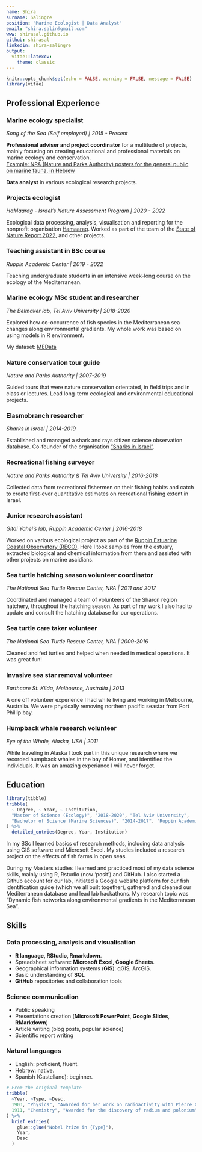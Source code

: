 ```yaml
---
name: Shira
surname: Salingre
position: "Marine Ecologist | Data Analyst"
email: "shira.salin@gmail.com"
www: shirasal.github.io
github: shirasal
linkedin: shira-salingre
output: 
  vitae::latexcv:
    theme: classic
---
```



```r
knitr::opts_chunk$set(echo = FALSE, warning = FALSE, message = FALSE)
library(vitae)
```

## Professional Experience

### Marine ecology specialist
_Song of the Sea (Self employed) \| 2015 - Present_

**Professional adviser and project coordinator** for a multitude of projects, mainly focusing on creating educational and professional materials on marine ecology and conservation.\
[Example: NPA (Nature and Parks Authority) posters for the general public on marine fauna, in Hebrew](https://www.parks.org.il/article/%d7%9b%d7%a8%d7%96%d7%95%d7%aa-%d7%99%d7%9e%d7%99%d7%95%d7%aa/)

**Data analyst** in various ecological research projects.

### Projects ecologist
_HaMaarag - Israel's Nature Assessment Program \| 2020 - 2022_

Ecological data processing, analysis, visualisation and reporting for the nonprofit organisation [Hamaarag](https://hamaarag.org.il/). Worked as part of the team of the [State of Nature Report 2022](https://hamaarag.org.il/report/%d7%93%d7%95%d7%97-%d7%9e%d7%a6%d7%91-%d7%94%d7%98%d7%91%d7%a2-2022/), and other projects.

### Teaching assistant in BSc course
_Ruppin Academic Center \| 2019 - 2022_

Teaching undergraduate students in an intensive week-long course on the ecology of the Mediterranean.

### Marine ecology MSc student and researcher
_The Belmaker lab, Tel Aviv University \| 2018-2020_

Explored how co-occurrence of fish species in the Mediterranean sea changes along environmental gradients. My whole work was based on using models in R environment.

My dataset: [MEData](https://belmaker-lab.github.io/medata/)

### Nature conservation tour guide
_Nature and Parks Authority \| 2007-2019_

Guided tours that were nature conservation orientated, in field trips and in class or lectures. Lead long-term ecological and environmental educational projects.

### Elasmobranch researcher
_Sharks in Israel \| 2014-2019_

Established and managed a shark and rays citizen science observation database. Co-founder of the organisation ["Sharks in Israel"](https://www.sharks.org.il/main/).

### Recreational fishing surveyor
_Nature and Parks Authority & Tel Aviv University \| 2016-2018_

Collected data from recreational fishermen on their fishing habits and catch to create first-ever quantitative estimates on recreational fishing extent in Israel.

### Junior research assistant
_Gitai Yahel's lab, Ruppin Academic Center \| 2016-2018_

Worked on various ecological project as part of the [Ruppin Estuarine Coastal Observatory (RECO)](https://www.ruppin.ac.il/en/Gitai-Yahel-Lab/Pages/default.aspx). Here I took samples from the estuary, extracted biological and chemical information from them and assisted with other projects on marine ascidians.

### Sea turtle hatching season volunteer coordinator
_The National Sea Turtle Rescue Center, NPA \| 2011 and 2017_

Coordinated and managed a team of volunteers of the Sharon region hatchery, throughout the hatching season. As part of my work I also had to update and consult the hatching database for our operations.

### Sea turtle care taker volunteer
_The National Sea Turtle Rescue Center, NPA \| 2009-2016_

Cleaned and fed turtles and helped when needed in medical operations. It was great fun!

### Invasive sea star removal volunteer
_Earthcare St. Kilda, Melbourne, Australia \| 2013_

A one off volunteer experience I had while living and working in Melbourne, Australia. We were physically removing northern pacific seastar from Port Phillip bay.

### Humpback whale research volunteer
_Eye of the Whale, Alaska, USA \| 2011_

While traveling in Alaska I took part in this unique research where we recorded humpback whales in the bay of Homer, and identified the individuals. It was an amazing experiance I will never forget.


## Education

```r
library(tibble)
tribble(
  ~ Degree, ~ Year, ~ Institution, 
  "Master of Science (Ecology)", "2018-2020", "Tel Aviv University", 
  "Bachelor of Science (Marine Sciences)", "2014-2017", "Ruppin Academic Center", 
) %>% 
  detailed_entries(Degree, Year, Institution)
```

In my BSc I learned basics of research methods, including data analysis using GIS software and Microsoft Excel. My studies included a research project on the effects of fish farms in open seas.

During my Masters studies I learned and practiced most of my data science skills, mainly using R, Rstudio (now 'posit') and GitHub. I also started a Github account for our lab, initiated a Google website platform for our fish identification guide (which we all built together), gathered and cleaned our Mediterranean database and lead lab hackathons. My research topic was "Dynamic fish networks along environmental gradients in the Mediterranean Sea".



## Skills

### Data processing, analysis and visualisation
-   **R language, RStudio, Rmarkdown**.
-   Spreadsheet software: **Microsoft Excel, Google Sheets**.
-   Geographical information systems (**GIS**): qGIS, ArcGIS.
-   Basic understanding of **SQL**
-   **GitHub** repositories and collaboration tools

### Science communication
-   Public speaking
-   Presentations creation (**Microsoft PowerPoint**, **Google Slides**, **RMarkdown**)
-   Article writing (blog posts, popular science)
-   Scientific report writing

### Natural languages
-   English: proficient, fluent.
-   Hebrew: native.
-   Spanish (Castellano): beginner.

```r
# From the original template
tribble(
  ~Year, ~Type, ~Desc,
  1903, "Physics", "Awarded for her work on radioactivity with Pierre Curie and Henri Becquerel",
  1911, "Chemistry", "Awarded for the discovery of radium and polonium"
) %>% 
  brief_entries(
    glue::glue("Nobel Prize in {Type}"),
    Year, 
    Desc
  )
```


\fancyfoot[CO,CE]{
  \textcolor{gray}{
    This CV was built with the [vitae](https://github.com/mitchelloharawild/vitae) package.
    }
  }